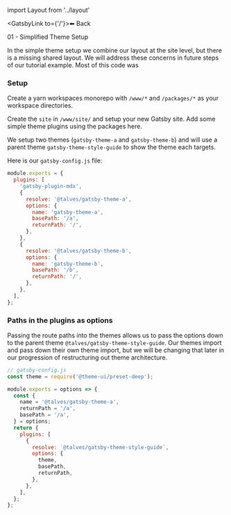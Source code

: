 ﻿import Layout from '../layout'



<Box><GatsbyLink to={'/'}>⬅ Back</GatsbyLink></Box>

<Box><OutsideLink to={Link01}>01 - Simplified Theme Setup</OutsideLink></Box>

In the simple theme setup we combine our layout at the site level, but there is a missing shared layout. We will address these concerns in future steps of our tutorial example. Most of this code was 

### Setup

Create a yarn workspaces monorepo with `/www/*` and `/packages/*` as your workspace directories.

Create the `site` in `/www/site/` and setup your new Gatsby site. Add some simple theme plugins using the packages here.

We setup two themes (`gatsby-theme-a` and `gatsby-theme-b`) and will use a parent theme `gatsby-theme-style-guide` to show the theme each targets.

Here is our `gatsby-config.js` file:
```js
module.exports = {
  plugins: [
    'gatsby-plugin-mdx',
    {
      resolve: '@talves/gatsby-theme-a',
      options: {
        name: 'gatsby-theme-a',
        basePath: '/a',
        returnPath: '/',
      },
    },
    {
      resolve: '@talves/gatsby-theme-b',
      options: {
        name: 'gatsby-theme-b',
        basePath: '/b',
        returnPath: '/',
      },
    },
  ],
};
```

### Paths in the plugins as options

Passing the route paths into the themes allows us to pass the options down to the parent theme `@talves/gatsby-theme-style-guide`. Our themes import and pass down their own theme import, but we will be changing that later in our progression of restructuring out theme architecture.

```js
// gatsby-config.js
const theme = require('@theme-ui/preset-deep');

module.exports = options => {
  const {
    name = '@talves/gatsby-theme-a',
    returnPath = '/a',
    basePath = '/a',
  } = options;
  return {
    plugins: [
      {
        resolve: `@talves/gatsby-theme-style-guide`,
        options: {
          theme,
          basePath,
          returnPath,
        },
      },
    ],
  };
};
```

